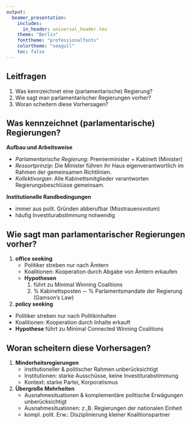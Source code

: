 ```yaml
---
output:
  beamer_presentation:
    includes:
      in_header: universal_header.tex
    theme: "Berlin"
    fonttheme: "professionalfonts"
    colortheme: "seagull"
    toc: false
---
```


\subtitle{Zusammenfassung vom 13. Mai 2019}
\maketitle

## Leitfragen

1. Was kennzeichnet eine (parlamentarische) Regierung?
2. Wie sagt man parlamentarischer Regierungen vorher?
3. Woran scheitern diese Vorhersagen?

## Was kennzeichnet (parlamentarische) Regierungen?

**Aufbau und Arbeitsweise**

- *Parlamentarische Regierung*: Premierminister + Kabinett (Minister)
- *Ressortprinzip*: Die Minister führen ihr Haus eigenverantwortlich im Rahmen
    der gemeinsamen Richtlinien.
- *Kollektivorgan*: Alle Kabinettsmitglieder verantworten Regierungsbeschlüsse
    gemeinsam.

**Institutionelle Randbedingungen**

- immer aus polit. Gründen abberufbar (Misstrauensvotum)
- häufig Investiturabstimmung notwendig

## Wie sagt man parlamentarischer Regierungen vorher?

1. **office seeking**
    - Politiker streben nur nach Ämtern
    - Koalitionen: Kooperation durch Abgabe von Ämtern erkaufen
    - **Hypothesen**
        1. führt zu Minimal Winning Coalitions
        2. $\%$ Kabinettsposten $\sim$ $\%$ Parlamentsmandate der Regierung (Gamson's Law)
2. **policy seeking**
  - Politiker streben nur nach Politikinhalten
  - Koalitionen: Kooperation durch Inhalte erkauft
  - **Hypothese** führt zu Minimal Connected Winning Coalitions

## Woran scheitern diese Vorhersagen?

1. **Minderheitsregierungen**
    - institutioneller \& politischer Rahmen unberücksichtigt
    - Institutionen: starke Ausschüsse, keine Investiturabstimmung
    - Kontext: starke Partei, Korporatismus
2. **Übergroße Mehrheiten**
    -  Ausnahmesituationen \& komplementäre politische Erwägungen unberücksichtigt
    -  Ausnahmesituationen: z.\,B. Regierungen der nationalen Einheit
    -  kompl. polit. Erw.: Disziplinierung kleiner Koalitionspartner
